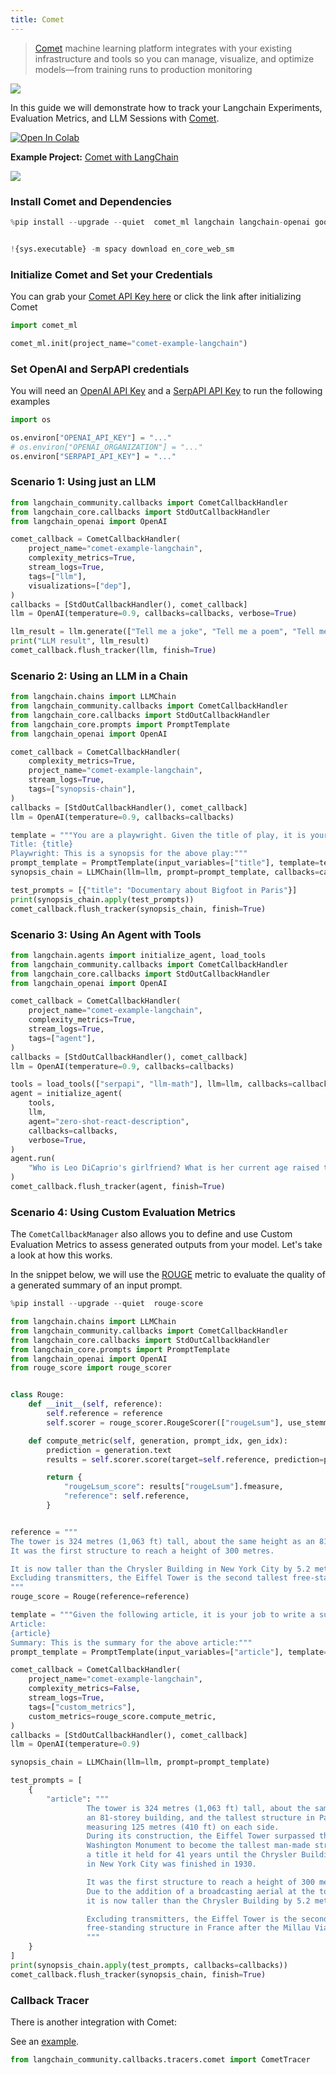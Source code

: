 ```yaml
---
title: Comet
---
```


>[Comet](https://www.comet.com/) machine learning platform integrates with your existing infrastructure
>and tools so you can manage, visualize, and optimize models—from training runs to production monitoring

![](https://user-images.githubusercontent.com/7529846/230328046-a8b18c51-12e3-4617-9b39-97614a571a2d.png)

In this guide we will demonstrate how to track your Langchain Experiments, Evaluation Metrics, and LLM Sessions with [Comet](https://www.comet.com/site/?utm_source=langchain&utm_medium=referral&utm_campaign=comet_notebook).

<a target="_blank" href="https://colab.research.google.com/github/hwchase17/langchain/blob/master/docs/ecosystem/comet_tracking">
    <img src="https://colab.research.google.com/assets/colab-badge.svg" alt="Open In Colab"/>
</a>

**Example Project:** [Comet with LangChain](https://www.comet.com/examples/comet-example-langchain/view/b5ZThK6OFdhKWVSP3fDfRtrNF/panels?utm_source=langchain&utm_medium=referral&utm_campaign=comet_notebook)

![](https://user-images.githubusercontent.com/7529846/230326720-a9711435-9c6f-4edb-a707-94b67271ab25.png)

### Install Comet and Dependencies

```python
%pip install --upgrade --quiet  comet_ml langchain langchain-openai google-search-results spacy textstat pandas


!{sys.executable} -m spacy download en_core_web_sm
```

### Initialize Comet and Set your Credentials

You can grab your [Comet API Key here](https://www.comet.com/signup?utm_source=langchain&utm_medium=referral&utm_campaign=comet_notebook) or click the link after initializing Comet

```python
import comet_ml

comet_ml.init(project_name="comet-example-langchain")
```

### Set OpenAI and SerpAPI credentials

You will need an [OpenAI API Key](https://platform.openai.com/account/api-keys) and a [SerpAPI API Key](https://serpapi.com/dashboard) to run the following examples

```python
import os

os.environ["OPENAI_API_KEY"] = "..."
# os.environ["OPENAI_ORGANIZATION"] = "..."
os.environ["SERPAPI_API_KEY"] = "..."
```

### Scenario 1: Using just an LLM

```python
from langchain_community.callbacks import CometCallbackHandler
from langchain_core.callbacks import StdOutCallbackHandler
from langchain_openai import OpenAI

comet_callback = CometCallbackHandler(
    project_name="comet-example-langchain",
    complexity_metrics=True,
    stream_logs=True,
    tags=["llm"],
    visualizations=["dep"],
)
callbacks = [StdOutCallbackHandler(), comet_callback]
llm = OpenAI(temperature=0.9, callbacks=callbacks, verbose=True)

llm_result = llm.generate(["Tell me a joke", "Tell me a poem", "Tell me a fact"] * 3)
print("LLM result", llm_result)
comet_callback.flush_tracker(llm, finish=True)
```

### Scenario 2: Using an LLM in a Chain

```python
from langchain.chains import LLMChain
from langchain_community.callbacks import CometCallbackHandler
from langchain_core.callbacks import StdOutCallbackHandler
from langchain_core.prompts import PromptTemplate
from langchain_openai import OpenAI

comet_callback = CometCallbackHandler(
    complexity_metrics=True,
    project_name="comet-example-langchain",
    stream_logs=True,
    tags=["synopsis-chain"],
)
callbacks = [StdOutCallbackHandler(), comet_callback]
llm = OpenAI(temperature=0.9, callbacks=callbacks)

template = """You are a playwright. Given the title of play, it is your job to write a synopsis for that title.
Title: {title}
Playwright: This is a synopsis for the above play:"""
prompt_template = PromptTemplate(input_variables=["title"], template=template)
synopsis_chain = LLMChain(llm=llm, prompt=prompt_template, callbacks=callbacks)

test_prompts = [{"title": "Documentary about Bigfoot in Paris"}]
print(synopsis_chain.apply(test_prompts))
comet_callback.flush_tracker(synopsis_chain, finish=True)
```

### Scenario 3: Using An Agent with Tools

```python
from langchain.agents import initialize_agent, load_tools
from langchain_community.callbacks import CometCallbackHandler
from langchain_core.callbacks import StdOutCallbackHandler
from langchain_openai import OpenAI

comet_callback = CometCallbackHandler(
    project_name="comet-example-langchain",
    complexity_metrics=True,
    stream_logs=True,
    tags=["agent"],
)
callbacks = [StdOutCallbackHandler(), comet_callback]
llm = OpenAI(temperature=0.9, callbacks=callbacks)

tools = load_tools(["serpapi", "llm-math"], llm=llm, callbacks=callbacks)
agent = initialize_agent(
    tools,
    llm,
    agent="zero-shot-react-description",
    callbacks=callbacks,
    verbose=True,
)
agent.run(
    "Who is Leo DiCaprio's girlfriend? What is her current age raised to the 0.43 power?"
)
comet_callback.flush_tracker(agent, finish=True)
```

### Scenario 4: Using Custom Evaluation Metrics

The `CometCallbackManager` also allows you to define and use Custom Evaluation Metrics to assess generated outputs from your model. Let's take a look at how this works.

In the snippet below, we will use the [ROUGE](https://huggingface.co/spaces/evaluate-metric/rouge) metric to evaluate the quality of a generated summary of an input prompt.

```python
%pip install --upgrade --quiet  rouge-score
```

```python
from langchain.chains import LLMChain
from langchain_community.callbacks import CometCallbackHandler
from langchain_core.callbacks import StdOutCallbackHandler
from langchain_core.prompts import PromptTemplate
from langchain_openai import OpenAI
from rouge_score import rouge_scorer


class Rouge:
    def __init__(self, reference):
        self.reference = reference
        self.scorer = rouge_scorer.RougeScorer(["rougeLsum"], use_stemmer=True)

    def compute_metric(self, generation, prompt_idx, gen_idx):
        prediction = generation.text
        results = self.scorer.score(target=self.reference, prediction=prediction)

        return {
            "rougeLsum_score": results["rougeLsum"].fmeasure,
            "reference": self.reference,
        }


reference = """
The tower is 324 metres (1,063 ft) tall, about the same height as an 81-storey building.
It was the first structure to reach a height of 300 metres.

It is now taller than the Chrysler Building in New York City by 5.2 metres (17 ft)
Excluding transmitters, the Eiffel Tower is the second tallest free-standing structure in France .
"""
rouge_score = Rouge(reference=reference)

template = """Given the following article, it is your job to write a summary.
Article:
{article}
Summary: This is the summary for the above article:"""
prompt_template = PromptTemplate(input_variables=["article"], template=template)

comet_callback = CometCallbackHandler(
    project_name="comet-example-langchain",
    complexity_metrics=False,
    stream_logs=True,
    tags=["custom_metrics"],
    custom_metrics=rouge_score.compute_metric,
)
callbacks = [StdOutCallbackHandler(), comet_callback]
llm = OpenAI(temperature=0.9)

synopsis_chain = LLMChain(llm=llm, prompt=prompt_template)

test_prompts = [
    {
        "article": """
                 The tower is 324 metres (1,063 ft) tall, about the same height as
                 an 81-storey building, and the tallest structure in Paris. Its base is square,
                 measuring 125 metres (410 ft) on each side.
                 During its construction, the Eiffel Tower surpassed the
                 Washington Monument to become the tallest man-made structure in the world,
                 a title it held for 41 years until the Chrysler Building
                 in New York City was finished in 1930.

                 It was the first structure to reach a height of 300 metres.
                 Due to the addition of a broadcasting aerial at the top of the tower in 1957,
                 it is now taller than the Chrysler Building by 5.2 metres (17 ft).

                 Excluding transmitters, the Eiffel Tower is the second tallest
                 free-standing structure in France after the Millau Viaduct.
                 """
    }
]
print(synopsis_chain.apply(test_prompts, callbacks=callbacks))
comet_callback.flush_tracker(synopsis_chain, finish=True)
```

### Callback Tracer

There is another integration with Comet:

See an [example](/oss/python/integrations/callbacks/comet_tracing).

```python
from langchain_community.callbacks.tracers.comet import CometTracer
```
